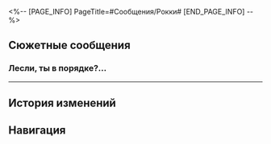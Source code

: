 <%-- [PAGE_INFO]
PageTitle=#Сообщения/Рокки#
[END_PAGE_INFO] --%>
{{Сообщение Инфобокс
|id          = 5
|Изображение = НИП Рокки Иконка.png
|Тип         = НИП
|Отправитель = Рокки
|ПодписьСоо  = Лесли, ты свет моей жизни.
|Фракция     = Космическая станция «Герта»
}}

==Сюжетные сообщения==
===Лесли, ты в порядке?...===
{{Сообщения
|условие_получения = 
|текст =
:'''Рокки:''' Лесли, ты в порядке? Почему не отвечаешь на мои сообщения?
:{Выбор} Кто такая Лесли?
::'''(Первопроходец):''' Кто такая Лесли?
:{Выбор} Вы не туда попали.
::'''(Первопроходец):''' Вы не туда попали.
:{Выбор} Я (Первопроходец).
::'''(Первопроходец):''' Я (Первопроходец).
:'''Рокки:''' Извините. В любом случае передай Лесли от меня, когда встретишься с ней, что Рокки будет ждать на «Герте».
:{Выбор} Так кто такая Лесли?
:'''(Первопроходец):''' Так кто такая Лесли?
:{Выбор} ???
:'''(Первопроходец):''' ???
;{Принятая миссия: Письмо тусклой звезде}
}}
----

==История изменений==
{{История изменений|3.5}}

==Навигация==
{{Сообщения Навбокс}}